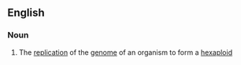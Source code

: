 ==English==

===Noun===
{{en-noun|-}}

# {{lb|en|biology}} The [[replication]] of the [[genome]] of an organism to form a [[hexaploid]]